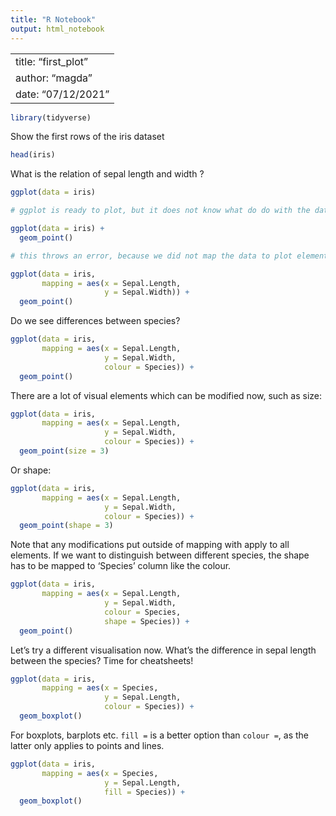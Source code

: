 ```yaml
---
title: "R Notebook"
output: html_notebook
---
```


---
title: "first_plot"
author: "magda"
date: "07/12/2021"
---

```r
library(tidyverse)
```
Show the first rows of the iris dataset
```r
head(iris)
```

What is the relation of sepal length and width ? 
```r
ggplot(data = iris)

# ggplot is ready to plot, but it does not know what do do with the data
```

```r
ggplot(data = iris) + 
  geom_point()

# this throws an error, because we did not map the data to plot elements
```

```r
ggplot(data = iris, 
       mapping = aes(x = Sepal.Length, 
                     y = Sepal.Width)) +
  geom_point()
```

Do we see differences between species?
```r
ggplot(data = iris, 
       mapping = aes(x = Sepal.Length, 
                     y = Sepal.Width, 
                     colour = Species)) +
  geom_point()
```

There are a lot of visual elements which can be modified now, such as size:
```r
ggplot(data = iris, 
       mapping = aes(x = Sepal.Length, 
                     y = Sepal.Width, 
                     colour = Species)) +
  geom_point(size = 3)
```
Or shape:
```r
ggplot(data = iris, 
       mapping = aes(x = Sepal.Length, 
                     y = Sepal.Width, 
                     colour = Species)) +
  geom_point(shape = 3)
```

Note that any modifications put outside of mapping with apply to all elements. If we want to distinguish between different species, the shape has to be mapped to 'Species' column like the colour.

```r
ggplot(data = iris, 
       mapping = aes(x = Sepal.Length, 
                     y = Sepal.Width, 
                     colour = Species,
                     shape = Species)) +
  geom_point()
```

Let's try a different visualisation now. What's the difference in sepal length between the species? 
Time for cheatsheets!

```r
ggplot(data = iris, 
       mapping = aes(x = Species,
                     y = Sepal.Length,
                     colour = Species)) +
  geom_boxplot()
```

For boxplots, barplots etc. `fill =` is a better option than `colour =`, as the latter only applies to points and lines. 

```r
ggplot(data = iris, 
       mapping = aes(x = Species,
                     y = Sepal.Length,
                     fill = Species)) +
  geom_boxplot()
```

